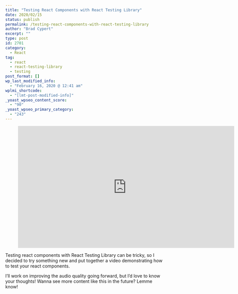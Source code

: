 ```yaml
---
title: "Testing React Components with React Testing Library"
date: 2020/02/15
status: publish
permalink: /testing-react-components-with-react-testing-library
author: "Brad Cypert"
excerpt: ""
type: post
id: 2701
category:
  - React
tag:
  - react
  - react-testing-library
  - testing
post_format: []
wp_last_modified_info:
  - "February 16, 2020 @ 12:41 am"
wplmi_shortcode:
  - "[lmt-post-modified-info]"
_yoast_wpseo_content_score:
  - "90"
_yoast_wpseo_primary_category:
  - "243"
---
```


<figure class="wp-block-embed-youtube aligncenter wp-block-embed is-type-video is-provider-youtube wp-embed-aspect-16-9 wp-has-aspect-ratio">
  <div class="wp-block-embed__wrapper">
    <iframe
      allow="accelerometer; autoplay; clipboard-write; encrypted-media; gyroscope; picture-in-picture"
      allowfullscreen=""
      frameborder="0"
      height="383"
      src="https://www.youtube.com/embed/d8GRDqjFP-g?feature=oembed"
      title="Writing a simple component test with React Testing Library"
      width="680"
    ></iframe>
  </div>
</figure>
Testing react components with React Testing Library can be tricky, so I decided to
try something new and put together a video demonstrating how to test your react components.

I’ll work on improving the audio quality going forward, but I’d love to know
your thoughts! Wanna see more content like this in the future? Lemme know!
